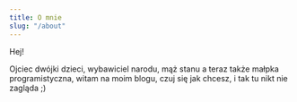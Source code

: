 ```yaml
---
title: O mnie
slug: "/about"
---
```


Hej!

Ojciec dwójki dzieci, wybawiciel narodu, mąż stanu a teraz także małpka programistyczna, witam na moim blogu, czuj się jak chcesz, i tak tu nikt nie zagląda ;)